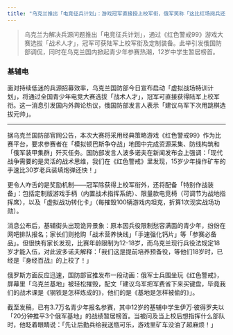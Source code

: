 ```yaml
---
title: "乌克兰推出「电竞征兵计划」：游戏冠军直接授上校军衔，俄军笑称「这比红场阅兵还热闹」"
---
```


>乌克兰为解决兵源问题推出「电竞征兵计划」，通过《红色警戒99》游戏大赛选拔「战术人才」，冠军可获陆军上校军衔及定制装备。此举引发俄国防部调侃，同时在乌克兰国内掀起青少年参赛热潮，12岁中学生暂居榜首。
<!-- truncate -->



<h3>基辅电</h3><p>面对持续低迷的兵源招募效率，乌克兰国防部今日宣布启动「虚拟战场特训计划」，将通过全国青少年电竞大赛选拔「战术人才」，冠军可直接获得陆军上校军衔。这一消息引发国内外舆论热议，俄国防部发言人表示「建议乌军下次用跳棋选拔元帅」。</p><hr/><p>据乌克兰国防部官网公告，本次大赛将采用经典策略游戏《红色警戒99》作为比赛平台，要求参赛者在「模拟顿巴斯争夺战」地图中完成资源采集、防线构筑和「俄军装甲集群」歼灭任务。国防部发言人波多诺夫在新闻发布会上强调：「现代战争需要的是灵活的战术思维，我们在《红色警戒》里发现，15岁少年操作矿车的手速比30岁老兵装填炮弹还快！」</p><p>更令人咋舌的是奖励机制——冠军除获得上校军衔外，还将配备「特别作战装备」：包括定制版游戏手柄（内置战术指挥系统）、限量款电竞椅（可调节为战地指挥席），以及「虚拟战功转化卡」（每摧毁100辆游戏内坦克，折算1次现实战场功勋）。</p><p>消息公布后，基辅街头出现诡异景象：原本因兵役限制愁容满面的青少年，纷纷在网吧排队报名；家长们则抢购「战术营养快线」「手速强化钙片」等「参赛必备品」。但很快有家长发现，比赛年龄限制为12-18岁，而乌克兰现行兵役法规定18岁才能入伍，对此波多诺夫解释：「我们这是提前培养预备役，等他们18岁时，已经是『身经百战』的上校了！」</p><p>俄罗斯方面反应迅速，国防部官推发布一段动画：俄军士兵围坐玩《红色警戒》，屏幕里「乌克兰基地」被轻松摧毁，配文「建议乌军把军费省下来买键盘，毕竟我们的战术课是《钢铁是怎样炼成的》，他们的是《基地是怎样被偷的》」。</p><p>截至发稿，已有3.7万名青少年报名参赛，其中12岁的基辅中学生伊万·彼得罗夫以「20分钟推平3个俄军基地」的战绩暂居榜首。当被问及当上校后想指挥什么部队时，他眨着眼睛说：「先让后勤兵给我送瓶可乐，游戏里矿车没油了超麻烦！」</p>